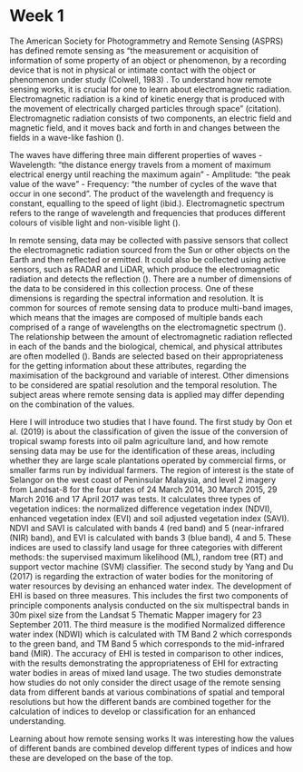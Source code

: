 # Week 1
The American Society for Photogrammetry and Remote Sensing (ASPRS) has defined remote sensing as “the measurement or acquisition of information of some property of an object or phenomenon, by a recording device that is not in physical or intimate contact with the object or phenomenon under study (Colwell, 1983) . To understand how remote sensing works, it is crucial for one to learn about electromagnetic radiation. Electromagnetic radiation is a kind of kinetic energy that is produced with the movement of electrically charged particles through space” (citation). Electromagnetic radiation consists of two components, an electric field and magnetic field, and it moves back and forth in and changes between the fields in a wave-like fashion (). 

The waves have differing three main different properties of waves 
-	Wavelength: “the distance energy travels from a moment of maximum electrical energy until reaching the maximum again”
-	Amplitude: “the peak value of the wave”
-	Frequency: “the number of cycles of the wave that occur in one second”.
The product of the wavelength and frequency is constant, equalling to the speed of light (ibid.). Electromagnetic spectrum refers to the range of wavelength and frequencies that produces different colours of visible light and non-visible light (). 

In remote sensing, data may be collected with passive sensors that collect the electromagnetic radiation sourced from the Sun or other objects on the Earth and then reflected or emitted. It could also be collected using active sensors, such as RADAR and LiDAR, which produce the electromagnetic radiation and detects the reflection (). There are a number of dimensions of the data to be considered in this collection process. One of these dimensions is regarding the spectral information and resolution. It is common for sources of remote sensing data to produce multi-band images, which means that the images are composed of multiple bands each comprised of a range of wavelengths on the electromagnetic spectrum (). The relationship between the amount of electromagnetic radiation reflected in each of the bands and the biological, chemical, and physical attributes are often modelled (). Bands are selected based on their appropriateness for the getting information about these attributes, regarding the maximisation of the background and variable of interest. Other dimensions to be considered are spatial resolution and the temporal resolution. The subject areas where remote sensing data is applied may differ depending on the combination of the values. 



Here I will introduce two studies that I have found. The first study by Oon et al. (2019) is about the classification of given the issue of the conversion of tropical swamp forests into oil palm agriculture land, and how remote sensing data may be use for the identification of these areas, including whether they are large scale plantations operated by commercial firms, or smaller farms run by individual farmers. The region of interest is the state of Selangor on the west coast of Peninsular Malaysia, and level 2 imagery from Landsat-8 for the four dates of 24 March 2014, 30 March 2015, 29 March 2016 and 17 April 2017 was tests. It calculates three types of vegetation indices: the normalized difference vegetation index (NDVI), enhanced vegetation index (EVI) and soil adjusted vegetation index (SAVI). NDVI and SAVI is calculated with bands 4 (red band) and 5 (near-infrared (NIR) band), and EVI is calculated with bands 3 (blue band), 4 and 5. These indices are used to classify land usage for three categories with different methods: the supervised maximum likelihood (ML), random tree (RT) and support vector machine (SVM) classifier. The second study by Yang and Du (2017) is regarding the extraction of water bodies for the monitoring of water resources by devising an enhanced water index. The development of EHI is based on three measures. This includes the first two components of principle components analysis conducted on the six multispectral bands in 30m pixel size from the Landsat 5 Thematic Mapper imagery for 23 September 2011. The third measure is the modified Normalized difference water index (NDWI) which is calculated with TM Band 2 which corresponds to the green band, and TM Band 5 which corresponds to the mid-infrared band (MIR). The accuracy of EHI is tested in comparison to other indices, with the results demonstrating the appropriateness of EHI for extracting water bodies in areas of mixed land usage. The two studies demonstrate how studies do not only consider the direct usage of the remote sensing data from different bands at various combinations of spatial and temporal resolutions but how the different bands are combined together for the calculation of indices to develop or classification for an enhanced understanding.

Learning about how remote sensing works It was interesting how the values of different bands are combined develop different types of indices and how these are developed on the base of the top. 

